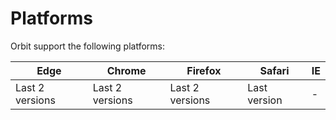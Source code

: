 
<Meta
    title="Getting Started/Platforms"
    id="platforms"
/>

# Platforms

Orbit support the following platforms:

| Edge | Chrome | Firefox | Safari | IE |
|------|--------|---------|--------|----|
| Last 2 versions | Last 2 versions | Last 2 versions | Last version | -  |

